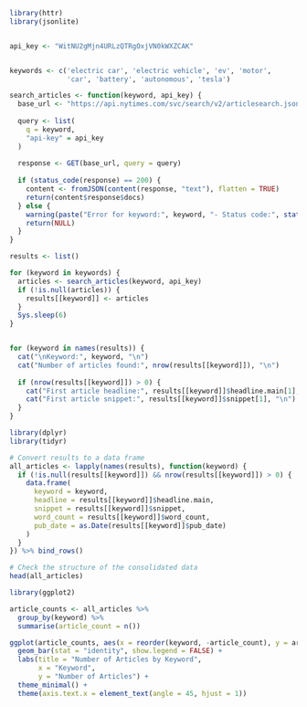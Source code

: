 ```r
library(httr)
library(jsonlite)


api_key <- "WitNU2gMjn4URLzQTRgOxjVN0kWXZCAK"


keywords <- c('electric car', 'electric vehicle', 'ev', 'motor', 
              'car', 'battery', 'autonomous', 'tesla')

search_articles <- function(keyword, api_key) {
  base_url <- "https://api.nytimes.com/svc/search/v2/articlesearch.json"
  
  query <- list(
    q = keyword,
    "api-key" = api_key
  )
  
  response <- GET(base_url, query = query)
  
  if (status_code(response) == 200) {
    content <- fromJSON(content(response, "text"), flatten = TRUE)
    return(content$response$docs)
  } else {
    warning(paste("Error for keyword:", keyword, "- Status code:", status_code(response)))
    return(NULL)
  }
}

results <- list()

for (keyword in keywords) {
  articles <- search_articles(keyword, api_key)
  if (!is.null(articles)) {
    results[[keyword]] <- articles
  }
  Sys.sleep(6)
}


for (keyword in names(results)) {
  cat("\nKeyword:", keyword, "\n")
  cat("Number of articles found:", nrow(results[[keyword]]), "\n")
  
  if (nrow(results[[keyword]]) > 0) {
    cat("First article headline:", results[[keyword]]$headline.main[1], "\n")
    cat("First article snippet:", results[[keyword]]$snippet[1], "\n")
  }
}
```

```r
library(dplyr)
library(tidyr)

# Convert results to a data frame
all_articles <- lapply(names(results), function(keyword) {
  if (!is.null(results[[keyword]]) && nrow(results[[keyword]]) > 0) {
    data.frame(
      keyword = keyword,
      headline = results[[keyword]]$headline.main,
      snippet = results[[keyword]]$snippet,
      word_count = results[[keyword]]$word_count,
      pub_date = as.Date(results[[keyword]]$pub_date)
    )
  }
}) %>% bind_rows()

# Check the structure of the consolidated data
head(all_articles)
```

```r
library(ggplot2)

article_counts <- all_articles %>%
  group_by(keyword) %>%
  summarise(article_count = n())

ggplot(article_counts, aes(x = reorder(keyword, -article_count), y = article_count, fill = keyword)) +
  geom_bar(stat = "identity", show.legend = FALSE) +
  labs(title = "Number of Articles by Keyword",
       x = "Keyword",
       y = "Number of Articles") +
  theme_minimal() +
  theme(axis.text.x = element_text(angle = 45, hjust = 1))

```